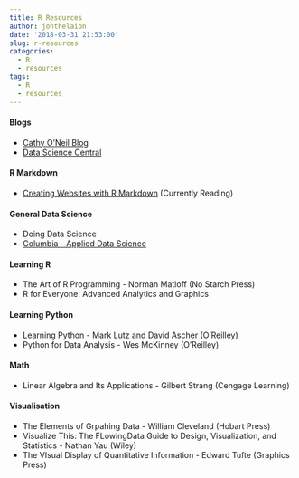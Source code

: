 ```yaml
---
title: R Resources
author: jonthelaion
date: '2018-03-31 21:53:00'
slug: r-resources
categories:
  - R
  - resources
tags:
  - R
  - resources
---
```


#### Blogs
- <a href="https://mathbabe.org/" target="_blank">Cathy O'Neil Blog</a>
- <a href="https://www.datasciencecentral.com/" target="_blank">Data Science Central</a>

#### R Markdown
- <a href="https://bookdown.org/yihui/blogdown/" target="_blank">Creating Websites with R Markdown</a> (Currently Reading)

#### General Data Science
- Doing Data Science
- <a href="https://columbia-applied-data-science.github.io/appdatasci.pdf" target="_blank">Columbia - Applied Data Science</a>

#### Learning R
- The Art of R Programming - Norman Matloff (No Starch Press)
- R for Everyone: Advanced Analytics and Graphics

#### Learning Python
- Learning Python - Mark Lutz and David Ascher (O'Reilley)
- Python for Data Analysis - Wes McKinney (O'Reilley)

#### Math
- Linear Algebra and Its Applications - Gilbert Strang (Cengage Learning)

#### Visualisation
- The Elements of Grpahing Data - William Cleveland (Hobart Press)
- Visualize This: The FLowingData Guide to Design, Visualization, and Statistics - Nathan Yau (Wiley)
- The VIsual Display of Quantitative Information - Edward Tufte (Graphics Press)